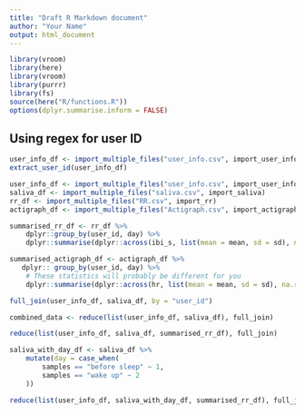 ```yaml
---
title: "Draft R Markdown document"
author: "Your Name"
output: html_document
---
```


```r
library(vroom)
library(here)
library(vroom)
library(purrr)
library(fs)
source(here("R/functions.R")) 
options(dplyr.summarise.inform = FALSE)
```

## Using regex for user ID
```r
user_info_df <- import_multiple_files("user_info.csv", import_user_info)
extract_user_id(user_info_df)
```

```r
user_info_df <- import_multiple_files("user_info.csv", import_user_info)
saliva_df <- import_multiple_files("saliva.csv", import_saliva)
rr_df <- import_multiple_files("RR.csv", import_rr)
actigraph_df <- import_multiple_files("Actigraph.csv", import_actigraph)
```

```r
summarised_rr_df <- rr_df %>% 
    dplyr::group_by(user_id, day) %>% 
    dplyr::summarise(dplyr::across(ibi_s, list(mean = mean, sd = sd), na.rm = TRUE))

summarised_actigraph_df <- actigraph_df %>% 
   dplyr:: group_by(user_id, day) %>% 
    # These statistics will probably be different for you
    dplyr::summarise(dplyr::across(hr, list(mean = mean, sd = sd), na.rm = TRUE))
```

```r
full_join(user_info_df, saliva_df, by = "user_id")
```

```r
combined_data <- reduce(list(user_info_df, saliva_df), full_join)
```

```r
reduce(list(user_info_df, saliva_df, summarised_rr_df), full_join)
```
```r
saliva_with_day_df <- saliva_df %>% 
    mutate(day = case_when(
        samples == "before sleep" ~ 1,
        samples == "wake up" ~ 2
    ))

reduce(list(user_info_df, saliva_with_day_df, summarised_rr_df), full_join)
```

